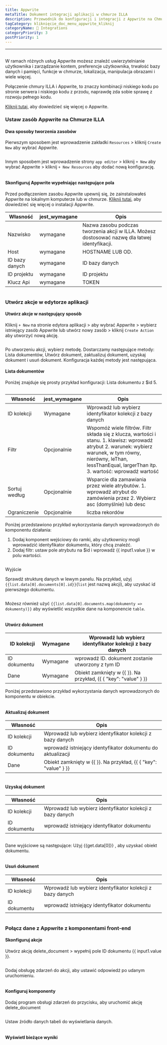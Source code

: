 ```yaml
---
title: Appwrite
metaTitle: Dokument integracji aplikacji w chmurze ILLA
description: Przewodnik do konfiguracji i integracji z Appwrite na Chmurze ILLA
tagCategory: kliknięcie_doc_menu_appwrite_kliknij
categoryName: 🔨 Integrations
categoryPriority: 3
postPriority: 1
---
```


* * *

## <Heading hidden>Baza danych Appwrite</Heading>

W ramach różnych usług Appwrite możesz znaleźć uwierzytelnianie użytkownika i zarządzanie kontem, preferencje użytkownika, trwałość bazy danych i pamięci, funkcje w chmurze, lokalizacja, manipulacja obrazami i wiele więcej. 

Połączenie chmury ILLA i Appwrite, to znaczy kombinacji niskiego kodu po stronie serwera i niskiego kodu z przodu, naprawdę zda sobie sprawę z rozwoju pełnego kodu.

[Kliknij tutaj](https://appwrite.io/), aby dowiedzieć się więcej o Appwrite.

### Ustaw zasób Appwrite na Chmurze ILLA

#### Dwa sposoby tworzenia zasobów

Pierwszym sposobem jest wprowadzenie zakładki `Resources` > kliknij `Create New` aby wybrać Appwrite. 

<img src='https://cdn.illacloud.com/official-website/img/docs/assemble/appwrite1.png' alt="" />

Innym sposobem jest wprowadzenie strony `app editor` > kliknij `+ New` aby wybrać Appwrite > kliknij `+ New Resources` aby dodać nową konfigurację. 

<img src='https://cdn.illacloud.com/official-website/img/docs/assemble/appwrite2.png' alt="" />

#### Skonfiguruj Appwrite wypełniając następujące pola

Przed podłączeniem zasobu Appwrite upewnij się, że zainstalowałeś Appwrite na lokalnym komputerze lub w chmurze. [Kliknij tutaj](https://appwrite.io/docs/installation), aby dowiedzieć się więcej o instalacji Appwrite. 

| Własność       | jest_wymagane | Opis                                                                                            |
| -------------- | ------------- | ----------------------------------------------------------------------------------------------- |
| Nazwisko       | wymagane      | Nazwa zasobu podczas tworzenia akcji w ILLA. Możesz dostosować nazwę dla łatwej identyfikacji.  |
| Host           | wymagane      | HOSTNAME LUB OD.                                                                                |
| ID bazy danych | wymagane      | ID bazy danych                                                                                  |
| ID projektu    | wymagane      | ID projektu                                                                                     |
| Klucz Api      | wymagane      | TOKEN                                                                                           |

<img src='https://cdn.illacloud.com/official-website/img/docs/assemble/appwrite3.png' alt="" />

### Utwórz akcje w edytorze aplikacji

#### Utwórz akcje w następujący sposób

Kliknij `+ New` na stronie edytora aplikacji > aby wybrać Appwrite > wybierz istniejący zasób Appwrite lub utwórz nowy zasób > kliknij `Create Action` aby utworzyć nową akcję. 

<img src='https://cdn.illacloud.com/official-website/img/docs/assemble/appwrite4.png' alt="" />

Po utworzeniu akcji, wybierz metodę. Dostarczamy następujące metody: Lista dokumentów, Utwórz dokument, zaktualizuj dokument, uzyskaj dokument i usuń dokument. Konfiguracja każdej metody jest następująca. 

#### Lista dokumentów

Poniżej znajduje się prosty przykład konfiguracji: Lista dokumentu z $id 5. 

<img src='https://cdn.illacloud.com/official-website/img/docs/assemble/appwrite5.png' alt="" />

| Własność      | jest_wymagane | Opis                                                                                                                                                                                                                     |
| ------------- | ------------- | ------------------------------------------------------------------------------------------------------------------------------------------------------------------------------------------------------------------------ |
| ID kolekcji   | Wymagane      | Wprowadź lub wybierz identyfikator kolekcji z bazy danych                                                                                                                                                                |
| Filtr         | Opcjonalnie   | Wspomóż wiele filtrów. Filtr składa się z klucza, wartości i stanu. 1. klawisz: wprowadź atrybut 2. warunek: wybierz warunek, w tym równy, nierówny, leThan, lessThanEqual, largerThan itp. 3. wartość: wprowadź wartość |
| Sortuj według | Opcjonalnie   | Wsparcie dla zamawiania przez wiele atrybutów. 1. wprowadź atrybut do zamówienia przez 2. Wybierz asc (domyślnie) lub desc                                                                                               |
| Ograniczenie  | Opcjonalnie   | liczba rekordów                                                                                                                                                                                                          |

Poniżej przedstawiono przykład wykorzystania danych wprowadzonych do komponentu działania:

1.  Dodaj komponent wejściowy do ramki, aby użytkownicy mogli wprowadzić identyfikator dokumentu, który chcą znaleźć.  
2.  Dodaj filtr: ustaw pole atrybutu na $id i wprowadź {{ input1.value }} w polu wartości. 

<img src='https://cdn.illacloud.com/official-website/img/docs/assemble/appwrite6.png' alt="" />

Wyjście

Sprawdź strukturę danych w lewym panelu. Na przykład, użyj `{{list.data[0].documents[0].id}}`(`list` jest nazwą akcji), aby uzyskać id pierwszego dokumentu. 

<img src='https://cdn.illacloud.com/official-website/img/docs/assemble/appwrite7.png' alt="" />

Możesz również użyć `{{list.data[0].documents.map(dokumenty => dokumenty)}}` aby wyświetlić wszystkie dane na komponencie `table`. 

<img src='https://cdn.illacloud.com/official-website/img/docs/assemble/appwrite8.png' alt="" />

#### Utwórz dokument

| ID kolekcji  | Wymagane | Wprowadź lub wybierz identyfikator kolekcji z bazy danych       |
| ------------ | -------- | --------------------------------------------------------------- |
| ID dokumentu | Wymagane | wprowadź ID. dokument zostanie utworzony z tym ID               |
| Dane         | Wymagane | Obiekt zamknięty w {{ }}. Na przykład, {{ { "key": "value" } }} |

Poniżej przedstawiono przykład wykorzystania danych wprowadzonych do komponentu w obiekcie. 

<img src='https://cdn.illacloud.com/official-website/img/docs/assemble/appwrite9.png' alt="" />

#### Aktualizuj dokument

| Własność     | Opis                                                            |
| ------------ | --------------------------------------------------------------- |
| ID kolekcji  | Wprowadź lub wybierz identyfikator kolekcji z bazy danych       |
| ID dokumentu | wprowadź istniejący identyfikator dokumentu do aktualizacji     |
| Dane         | Obiekt zamknięty w {{ }}. Na przykład, {{ { "key": "value" } }} |

<img src='https://cdn.illacloud.com/official-website/img/docs/assemble/appwrite10.png' alt="" />

#### Uzyskaj dokument

| Własność     | Opis                                                      |
| ------------ | --------------------------------------------------------- |
| ID kolekcji  | Wprowadź lub wybierz identyfikator kolekcji z bazy danych |
| ID dokumentu | wprowadź istniejący identyfikator dokumentu               |

<img src='https://cdn.illacloud.com/official-website/img/docs/assemble/appwrite11.png' alt="" />

Dane wyjściowe są następujące: Użyj {{get.data[0]}} , aby uzyskać obiekt dokumentu.

<img src='https://cdn.illacloud.com/official-website/img/docs/assemble/appwrite12.png' alt="" />

#### Usuń dokument

| Własność     | Opis                                                      |
| ------------ | --------------------------------------------------------- |
| ID kolekcji  | Wprowadź lub wybierz identyfikator kolekcji z bazy danych |
| ID dokumentu | wprowadź istniejący identyfikator dokumentu               |

<img src='https://cdn.illacloud.com/official-website/img/docs/assemble/appwrite13.png' alt="" />

### Połącz dane z Appwrite z komponentami front-end

#### Skonfiguruj akcje

Utwórz akcję delete_document > wypełnij pole ID dokumentu {{ input1.value }}. 

<img src='https://cdn.illacloud.com/official-website/img/docs/assemble/appwrite14.png' alt="" />

Dodaj obsługę zdarzeń do akcji, aby ustawić odpowiedź po udanym uruchomieniu. 

<img src='https://cdn.illacloud.com/official-website/img/docs/assemble/appwrite15.png' alt="" />

#### Konfiguruj komponenty

Dodaj program obsługi zdarzeń do przycisku, aby uruchomić akcję delete_document 

<img src='https://cdn.illacloud.com/official-website/img/docs/assemble/appwrite16.png' alt="" />

Ustaw źródło danych tabeli do wyświetlania danych. 

<img src='https://cdn.illacloud.com/official-website/img/docs/assemble/appwrite17.png' alt="" />

#### Wyświetl bieżące wyniki

<img src='https://cdn.illacloud.com/official-website/img/docs/assemble/appwrite18.gif' alt="" />

